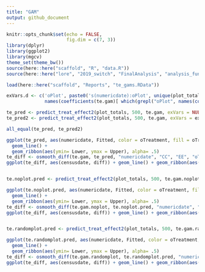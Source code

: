 ```yaml
---
title: "GAM"
output: github_document
---
```


```r
knitr::opts_chunk$set(echo = FALSE,
                      fig.dim = c(7, 3))
library(dplyr)
library(ggplot2)
library(mgcv)
theme_set(theme_bw())
source(here::here("scaffold", "R", "data.R"))
source(here::here("lore", "2019_switch", "FinalAnalysis", "analysis_functions.R"))
```

<!-- ```{r} -->

<!-- use_christensen_plots <- F -->

<!-- library(mgcv) -->
<!-- plot_totals <- get_rodent_data(use_christensen_plots = use_christensen_plots, return_plot = T) %>% -->
<!--    mutate(tinygran_e = smgran_e - pb_e) %>% -->
<!--   mutate(treatment = ordered(plot_type), -->
<!--          plot = ordered(plot)) %>% -->
<!--   mutate(censusdate = as.Date(censusdate)) %>% -->
<!--   mutate(numericdate = as.numeric(censusdate) / 1000) -->

<!-- ``` -->


<!-- Following Christensen pretty closely. -->

<!-- # Total energy -->

<!-- - Fit GAM -->
<!--     - `total_e ~ plot + treatment + s(period, k = 100) + s(period, by = treatment, k = 100) + s(period, by = plot, k = 50), family = "tw", method = "REML", select = TRUE, control = gam.control(nthreads = 4))` takes a long time so dev with low k. -->


<!-- ```{r} -->

<!-- te_gam <- gam(total_e ~ plot + treatment + s(numericdate, k = 100) + s(numericdate, by = treatment, k = 100) + s(numericdate, by = plot), family = "tw", method = "REML", select = TRUE, control = gam.control(nthreads = 4), data = plot_totals) -->

<!-- te_pdat <- make_pdat(plot_totals, 1000) -->

<!-- te_pred <- get_treatment_prediction(plot_totals, te_pdat, te_gam) -->

<!-- te_cc_ee_diff <- get_treatment_diff(te_gam, te_pred, smooth_var = "numericdate", "CC", "EE", var = "treatment") -->

<!-- te_cc_ce_diff <- get_treatment_diff(te_gam, te_pred, smooth_var = "numericdate", "CC", "CE", var = "treatment") -->

<!-- diff_overlaps <- bind_rows(te_cc_ce_diff, te_cc_ee_diff) %>% -->
<!--   filter(diff_overlaps_zero) %>% -->
<!--   mutate(treatment = ordered(substr(pair, 4, 5))) %>% -->
<!--   mutate(altitude = 1 + (50 * as.numeric((treatment)))) %>% -->
<!--   left_join(distinct(select(te_pdat, censusdate, era))) -->

<!-- ggplot(te_pred, aes(censusdate, Fitted, color = treatment, fill = treatment)) + -->
<!--   geom_line() + -->
<!--   geom_ribbon(aes(ymin = Lower, ymax = Upper), alpha = .4) + -->
<!--   geom_point(data = diff_overlaps, aes(y= altitude), alpha = .4) + -->
<!--   facet_grid(cols= vars(era), scales = "free_x", space = "free") + -->
<!--   theme(legend.position = "top") -->

<!-- ``` -->

<!-- # Small granivores -->


<!-- ```{r} -->

<!-- sg_gam <- gam(smgran_e ~ plot + treatment + s(numericdate, k = 100) + s(numericdate, by = treatment, k = 100) + s(numericdate, by = plot), family = "tw", method = "REML", select = TRUE, control = gam.control(nthreads = 4), data = plot_totals) -->

<!-- sg_pdat <- make_pdat(plot_totals, 1000) -->

<!-- sg_pred <- get_treatment_prediction(plot_totals, sg_pdat, sg_gam) -->

<!-- sg_cc_ee_diff <- get_treatment_diff(sg_gam, sg_pred, smooth_var = "numericdate", "CC", "EE", var = "treatment") -->

<!-- sg_cc_ce_diff <- get_treatment_diff(sg_gam, sg_pred, smooth_var = "numericdate", "CC", "CE", var = "treatment") -->

<!-- diff_overlaps <- bind_rows(sg_cc_ce_diff, sg_cc_ee_diff) %>% -->
<!--   filter(diff_overlaps_zero) %>% -->
<!--   mutate(treatment = substr(pair, 4, 5)) %>% -->
<!--   mutate(altitude = 1 + (50 * as.numeric(as.factor(treatment))))%>% -->
<!--   left_join(distinct(select(te_pdat, censusdate, era))) -->

<!-- ggplot(sg_pred, aes(censusdate, Fitted, color = treatment, fill = treatment)) + -->
<!--   geom_line() + -->
<!--   geom_ribbon(aes(ymin = Lower, ymax = Upper), alpha = .4) + -->
<!--   geom_point(data = diff_overlaps, aes(censusdate, altitude), alpha = .4) + -->
<!--   facet_grid(cols= vars(era), scales = "free_x", space = "free") + -->
<!--   theme(legend.position = "top") -->

<!-- ``` -->

<!-- # Tiny granivores -->


<!-- ```{r} -->

<!-- tg_gam <- gam(tinygran_e ~ plot + treatment + s(numericdate, k = 100) + s(numericdate, by = treatment, k = 100) + s(numericdate, by = plot), family = "tw", method = "REML", select = TRUE, control = gam.control(nthreads = 4), data = plot_totals) -->

<!-- tg_pdat <- make_pdat(plot_totals, 1000) -->

<!-- tg_pred <- get_treatment_prediction(plot_totals, tg_pdat, tg_gam) -->

<!-- tg_cc_ee_diff <- get_treatment_diff(tg_gam, tg_pred, smooth_var = "numericdate", "CC", "EE", var = "treatment") -->

<!-- tg_cc_ce_diff <- get_treatment_diff(tg_gam, tg_pred, smooth_var = "numericdate", "CC", "CE", var = "treatment") -->

<!-- diff_overlaps <- bind_rows(tg_cc_ce_diff, tg_cc_ee_diff) %>% -->
<!--   filter(diff_overlaps_zero) %>% -->
<!--   mutate(treatment = substr(pair, 4, 5)) %>% -->
<!--   mutate(altitude = 1 + (50 * as.numeric(as.factor(treatment))))%>% -->
<!--   left_join(distinct(select(te_pdat, censusdate, era))) -->

<!-- ggplot(tg_pred, aes(censusdate, Fitted, color = treatment, fill = treatment)) + -->
<!--   geom_line() + -->
<!--   geom_ribbon(aes(ymin = Lower, ymax = Upper), alpha = .4) + -->
<!--   geom_point(data = diff_overlaps, aes(censusdate, altitude), alpha = .4) + -->
<!--   facet_grid(cols= vars(era), scales = "free_x", space = "free") + -->
<!--   theme(legend.position = "top") -->

<!-- ``` -->

```r

load(here::here("scaffold", "Reports", "te_gams.RData"))

exVars.d <- c('oPlot', paste0('s(numericdate):oPlot', unique(plot_totals$oPlot)),
              names(coefficients(te.gam)[ which(grepl("oPlot", names(coefficients(te.gam))))]))

te_pred <- predict_treat_effect2(plot_totals, 500, te.gam, exVars = NULL)
te_pred2 <- predict_treat_effect2(plot_totals, 500, te.gam, exVars = exVars.d)

all_equal(te_pred, te_pred2)

ggplot(te_pred, aes(numericdate, Fitted, color = oTreatment, fill = oTreatment)) +
  geom_line() +
  geom_ribbon(aes(ymin= Lower, ymax = Upper), alpha= .5)
te_diff <- osmooth_diff(te.gam, te_pred, "numericdate", "CC", "EE", "oTreatment")
ggplot(te_diff, aes(censusdate, diff)) + geom_line() + geom_ribbon(aes(ymin = lower, ymax= upper), alpha = .5)


te.noplot.pred <- predict_treat_effect2(plot_totals, 500, te.gam.noplot, exVars = NULL)

ggplot(te.noplot.pred, aes(numericdate, Fitted, color = oTreatment, fill = oTreatment)) +
  geom_line() +
  geom_ribbon(aes(ymin= Lower, ymax = Upper), alpha= .5)
te_diff <- osmooth_diff(te.gam.noplot, te.noplot.pred, "numericdate", "CC", "EE", "oTreatment")
ggplot(te_diff, aes(censusdate, diff)) + geom_line() + geom_ribbon(aes(ymin = lower, ymax= upper), alpha = .5)


te.randomplot.pred <- predict_treat_effect2(plot_totals, 500, te.gam.randomplot, exVars = NULL)

ggplot(te.randomplot.pred, aes(numericdate, Fitted, color = oTreatment, fill = oTreatment)) +
  geom_line() +
  geom_ribbon(aes(ymin= Lower, ymax = Upper), alpha= .5)
te_diff <- osmooth_diff(te.gam.randomplot, te.randomplot.pred, "numericdate", "CC", "EE", "oTreatment")
ggplot(te_diff, aes(censusdate, diff)) + geom_line() + geom_ribbon(aes(ymin = lower, ymax= upper), alpha = .5)

```